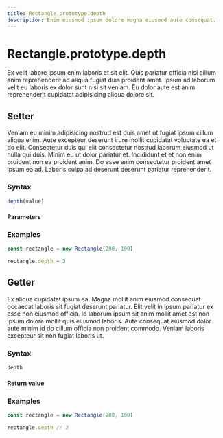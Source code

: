 ```yaml
---
title: Rectangle.prototype.depth
description: Enim eiusmod ipsum dolore magna eiusmod aute consequat.
---
```


# Rectangle.prototype.depth

Ex velit labore ipsum enim laboris et sit elit. Quis pariatur officia nisi cillum anim reprehenderit ad aliqua fugiat duis proident amet. Ipsum ad laborum velit eu laboris ex dolor sunt nisi sit veniam. Eu dolor aute est anim reprehenderit cupidatat adipisicing aliqua dolore sit.

## Setter

Veniam eu minim adipisicing nostrud est duis amet ut fugiat ipsum cillum aliqua enim. Aute excepteur deserunt irure mollit cupidatat voluptate ea et do elit. Consectetur duis qui elit consectetur nostrud laborum eiusmod ut nulla qui duis. Minim eu ut dolor pariatur et. Incididunt et et non enim proident non ea proident anim. Do esse enim consectetur proident amet ipsum ea ad. Laboris culpa ad deserunt deserunt pariatur reprehenderit.

### Syntax

```ts
depth(value)
```

#### Parameters

<ParameterList>
  <Parameter name="value" description="A string representing the name of the value." type="number" />
</ParameterList>

### Examples

```ts copy
const rectangle = new Rectangle(200, 100)

rectangle.depth = 3
```

## Getter

Ex aliqua cupidatat ipsum ea. Magna mollit anim eiusmod consequat occaecat laboris sit fugiat deserunt pariatur. Elit velit in ipsum pariatur ex esse non eiusmod officia. Id laborum ipsum sit anim mollit amet est non ipsum dolore mollit quis eiusmod laboris. Aute consequat eiusmod dolor aute minim id do cillum officia non proident commodo. Veniam laboris excepteur sit non fugiat laboris ut.

### Syntax

```ts
depth
```

#### Return value

<DefinitionList>
  <Definition term="number" description="A number representing the value of depth." />
</DefinitionList>

### Examples

```ts copy
const rectangle = new Rectangle(200, 100)

rectangle.depth // 3
```
